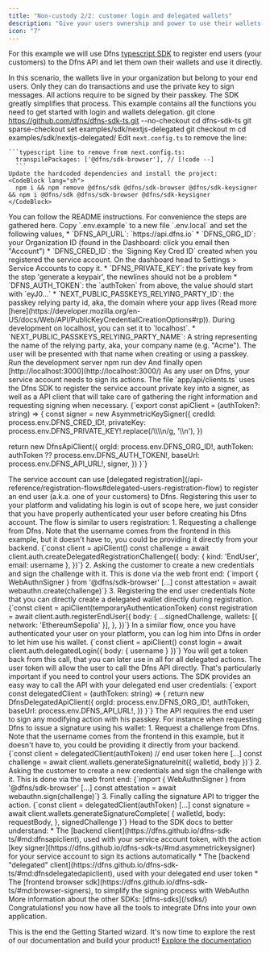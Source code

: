 ```yaml
---
title: "Non-custody 2/2: customer login and delegated wallets"
description: "Give your users ownership and power to use their wallets directly."
icon: "7"
---
```



For this example we will use Dfns [typescript SDK](/sdks/typescript/) to register end users (your customers) to the Dfns API and let them own their wallets and use it directly.

In this scenario, the wallets live in your organization but belong to your end users. Only they can do transactions and use the private key to sign messages. All actions require to be signed by their passkey. The SDK greatly simplifies that process.
<Steps>
  <Step title="Clone the example">
    This example contains all the functions you need to get started with login and wallets delegation. 
    <CodeBlock lang="sh">
git clone https://github.com/dfns/dfns-sdk-ts.git --no-checkout
cd dfns-sdk-ts
git sparse-checkout set examples/sdk/nextjs-delegated
git checkout m
cd examples/sdk/nextjs-delegated/
    </CodeBlock>
    Edit `next.config.ts` to remove the line:

    ```typescript line to remove from next.config.ts:
      transpilePackages: ['@dfns/sdk-browser'], // [!code --]
      ```
    Update the hardcoded dependencies and install the project: 
    <CodeBlock lang="sh">
      npm i && npm remove @dfns/sdk @dfns/sdk-browser @dfns/sdk-keysigner && npm i @dfns/sdk @dfns/sdk-browser @dfns/sdk-keysigner
    </CodeBlock>
  </Step>

  <Step title="Prepare the environment">
    <Info>
      You can follow the README instructions.  For convenience the steps are gathered here. 
    </Info>
    Copy `.env.example` to a new file `.env.local` and set the following values,
    * `DFNS_API_URL`: `https://api.dfns.io` 
    * `DFNS_ORG_ID`: your Organization ID (found in the Dashboard: click you email then "Account")
    * `DFNS_CRED_ID`: the `Signing Key Cred ID` created when you registered the service account. On the dashboard head to Settings > Service Accounts to copy it. 
    * `DFNS_PRIVATE_KEY`: the private key from the step 'generate a keypair', the newlines should not be a problem
    * `DFNS_AUTH_TOKEN`: the `authToken` from above, the value should start with `eyJ0...`
    * `NEXT_PUBLIC_PASSKEYS_RELYING_PARTY_ID`: the passkey relying party id, aka, the domain where your app lives (Read more [here](https://developer.mozilla.org/en-US/docs/Web/API/PublicKeyCredentialCreationOptions#rp)).  During development on localhost, you can set it to `localhost`. 
    * `NEXT_PUBLIC_PASSKEYS_RELYING_PARTY_NAME`: A string representing the name of the relying party, aka, your company name (e.g. "Acme"). The user will be presented with that name when creating or using a passkey. 
    Run the development server
    <CodeBlock lang="sh">
      npm run dev
    </CodeBlock>
    And finally open [http://localhost:3000](http://localhost:3000/)
  </Step>

  <Step title="Service account action signing">
    As any user on Dfns, your service account needs to sign its actions. The file `app/api/clients.ts` uses the Dfns SDK to register the service account private key into a signer, as well as a API client that will take care of gathering the right information and requesting signing when necessary. 
    <CodeBlock title="[Backend] app/api/clients.ts" lang="typescript">
      {`export const apiClient = (authToken?: string) => {
  const signer = new AsymmetricKeySigner({
    credId: process.env.DFNS_CRED_ID!,
    privateKey: process.env.DFNS_PRIVATE_KEY!.replace(/\\\\n/g, '\\n'),
  })

  return new DfnsApiClient({
    orgId: process.env.DFNS_ORG_ID!,
    authToken: authToken ?? process.env.DFNS_AUTH_TOKEN!,
    baseUrl: process.env.DFNS_API_URL!,
    signer,
  })
}`}
    </CodeBlock>
  </Step>

  <Step title="Delegated registration">
    The service account can use [delegated registration](/api-reference/registration-flows#delegated-users-registration-flow) to register an end user (a.k.a. one of your customers) to Dfns.  Registering this user to your platform and validating his login is out of scope here, we just consider that you have properly authenticated your user before creating his Dfns account.  The flow is similar to users registration:
    1. Requesting a challenge from Dfns.  Note that the username comes from the frontend in this example, but it doesn't have to, you could be providing it directly from your backend. 
    <CodeBlock title="[Backend] app/api/register/init/route.ts" lang="typescript">
      {`const client = apiClient()
const challenge = await client.auth.createDelegatedRegistrationChallenge({
  body: { kind: 'EndUser', email: username },
})`}
    </CodeBlock>
    2. Asking the customer to create a new credentials and sign the challenge with it.  This is done via the web front end:
    <CodeBlock title="[Frontend] app/register/page.tsx" lang="typescript">
      {`import { WebAuthnSigner } from '@dfns/sdk-browser'
[...]
const attestation = await webauthn.create(challenge)`}
    </CodeBlock>
    3. Registering the end user credentials
    Note that you can directly create a delegated wallet directly during registration. 
    <CodeBlock title="[Backend] app/api/register/complete/route.ts" lang="typescript">
      {`const client = apiClient(temporaryAuthenticationToken)
const registration = await client.auth.registerEndUser({
  body: {
    ...signedChallenge,
    wallets: [{ network: 'EthereumSepolia' }],
  },
})`}
    </CodeBlock>
  </Step>

  <Step title="Delegated login">
    In a similar flow, once you have authenticated your user on your platform, you can log him into Dfns in order to let him use his wallet. 
    <CodeBlock title="[Backend] app/api/login/route.ts" lang="typescript">
      {`const client = apiClient()
const login = await client.auth.delegatedLogin({ body: { username } })`}
    </CodeBlock>
    You will get a token back from this call, that you can later use in all for all delegated actions. 
    <Info>
      The user token will allow the user to call the Dfns API directly.  That's particularly important if you need to control your users actions. 
    </Info>
  </Step>

  <Step title="Delegated calls to the API">
    The SDK provides an easy way to call the API with your delegated end user credentials: 
    <CodeBlock title="[Backend] app/api/clients.ts" lang="typescript">
      {`export const delegatedClient = (authToken: string) => {
  return new DfnsDelegatedApiClient({
    orgId: process.env.DFNS_ORG_ID!,
    authToken,
    baseUrl: process.env.DFNS_API_URL!,
  })
}`}
    </CodeBlock>
    The API requires the end user to sign any modifying action with his passkey.  For instance when requesting Dfns to issue a signature using his wallet:
    1. Request a challenge from Dfns.  Note that the username comes from the frontend in this example, but it doesn't have to, you could be providing it directly from your backend. 
    <CodeBlock title="[Backend] app/api/wallets/signatures/init/route.ts" lang="typescript">
      {`const client = delegatedClient(authToken) // end user token here
[...]
const challenge = await client.wallets.generateSignatureInit({ walletId, body })`}
    </CodeBlock>
    2. Asking the customer to create a new credentials and sign the challenge with it.  This is done via the web front end:
    <CodeBlock title="[Frontend] app/wallets/page.tsx" lang="typescript">
      {`import { WebAuthnSigner } from '@dfns/sdk-browser'
[...]
const attestation = await webauthn.sign(challenge)`}
    </CodeBlock>
    3. Finally calling the signature API to trigger the action. 
    <CodeBlock title="[Backend] app/api/register/complete/route.ts" lang="typescript">
      {`const client = delegatedClient(authToken)
[...]
const signature = await client.wallets.generateSignatureComplete(
    {
      walletId,
      body: requestBody,
    },
    signedChallenge
  )`}
    </CodeBlock>
  </Step>

  <Step title="Going further">
    Head to the SDK docs to better understand: 
    * The [backend client](https://dfns.github.io/dfns-sdk-ts/#md:dfnsapiclient), used with your service account token, with the action [key signer](https://dfns.github.io/dfns-sdk-ts/#md:asymmetrickeysigner) for your service account to sign its actions automatically
    * The [backend "delegated" client](https://dfns.github.io/dfns-sdk-ts/#md:dfnsdelegatedapiclient), used with your delegated end user token
    * The [frontend browser sdk](https://dfns.github.io/dfns-sdk-ts/#md:browser-signers), to simplify the signing process with WebAuthn
    More information about the other SDKs: [dfns-sdks](/sdks/)
  </Step>
</Steps>

<Check>
  Congratulations!  you now have all the tools to integrate Dfns into your own application. 
</Check>

This is the end the Getting Started wizard. It's now time to explore the rest of our documentation and build your product!  [<Icon icon="arrow-right" /> Explore the documentation](/)